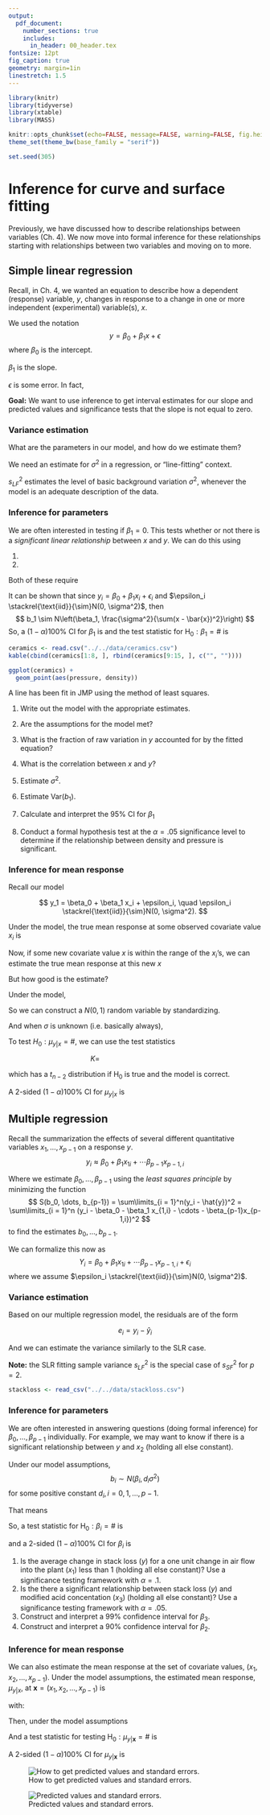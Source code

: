 ```yaml
---
output: 
  pdf_document:
    number_sections: true
    includes:
      in_header: 00_header.tex
fontsize: 12pt
fig_caption: true
geometry: margin=1in
linestretch: 1.5
---
```


```r
library(knitr)
library(tidyverse)
library(xtable)
library(MASS)

knitr::opts_chunk$set(echo=FALSE, message=FALSE, warning=FALSE, fig.height = 2)
theme_set(theme_bw(base_family = "serif"))

set.seed(305)
```

\setcounter{section}{8}

# Inference for curve and surface fitting

Previously, we have discussed how to describe relationships between variables (Ch. 4). We now move into formal inference for these relationships starting with relationships between two variables and moving on to more.

## Simple linear regression

Recall, in Ch. 4, we wanted an equation to describe how a dependent (response) variable, $y$, changes in response to a change in one or more independent (experimental) variable(s), $x$.

We used the notation 
$$
y = \beta_0 + \beta_1 x + \epsilon
$$ 
where $\beta_0$ is the intercept. 

\vspace{.5in}

$\beta_1$ is the slope.

\vspace{.5in}

$\epsilon$ is some error. In fact, 

\vfill

**Goal:** We want to use inference to get interval estimates for our slope and predicted values and significance tests that the slope is not equal to zero.

\newpage


### Variance estimation

What are the parameters in our model, and how do we estimate them?

\vspace{2in}

We need an estimate for $\sigma^2$ in a regression, or "line-fitting" context.

\vspace{.2in}

\begin{df}
For a set of data pairs $(x_1, y_1), \dots, (x_n, y_n)$ where least squares fitting of a line produces fitted values $\hat{y}_i = b_0 + b_1x_i$ and residuals $e_i = y_i - \hat{y}_i$,
$$
s_{LF}^2 = \frac{1}{n-2} \sum\limits_{i = 1}^n(y_i - \hat{y}_i)^2 = \frac{1}{n-2} \sum\limits_{i = 1}^ne_i^2
$$
is the \emph{line-fitting sample variance}. Associated with it are $\nu = n-2$ degrees of freedom and an estimated standard deviation of response $s_{LF} = \sqrt{s_{LF}^2}$.
\end{df}

\vfill

$s_{LF}^2$ estimates the level of basic background variation $\sigma^2$, whenever the model is an adequate description of the data.

\newpage

### Inference for parameters

We are often interested in testing if $\beta_1 = 0$. This tests whether or not there is a *significant linear relationship* between $x$ and $y$. We can do this using

1.
\vspace{.3in}
2.

Both of these require

\vspace{.5in}

It can be shown that since $y_i = \beta_0 + \beta_1 x_i + \epsilon_i$ and $\epsilon_i \stackrel{\text{iid}}{\sim}N(0, \sigma^2)$, then
$$
b_1 \sim N\left(\beta_1, \frac{\sigma^2}{\sum(x - \bar{x})^2}\right)
$$
So, a $(1-\alpha)100$% CI for $\beta_1$ is
\vfill
and the test statistic for $\text{H}_0: \beta_1 = \#$ is
\vfill
\newpage

\begin{ex}[Ceramic powder pressing]
A mixture of $\text{Al}_2\text{O}_3$, polyvinyl alcohol, and water was prepared, dried overnight, crushed, and sieved to obtain 100 mesh size grains. These were pressed into cylinders at pressures from 2,000 psi to 10,000 psi, and cylinder densities were calculated. Consider a pressure/density study of $n = 15$ data pairs representing
\begin{align*}
x &= \text{ the pressure setting used (psi)} \\
y &=  \text{ the density obtained (g/cc)}
\end{align*}
in the dry pressing of a ceramic compound into cylinders.
\end{ex}

```r
ceramics <- read.csv("../../data/ceramics.csv")
kable(cbind(ceramics[1:8, ], rbind(ceramics[9:15, ], c("", ""))))

ggplot(ceramics) +
  geom_point(aes(pressure, density))

```
\vfill

A line has been fit in JMP using the method of least squares.

\newpage

\begin{figure}[H]
\includegraphics[height=6in]{images/ceramics_regression.png} 
\includegraphics[width=3in]{images/ceramics_qqplot.png} \\
\includegraphics{images/ceramics_residuals.png}
\caption{Least squares regression of density on pressure of ceramic cylinders.}
\end{figure}

\newpage

1. Write out the model with the appropriate estimates.

\vfill

2. Are the assumptions for the model met?

\vfill

3. What is the fraction of raw variation in $y$ accounted for by the fitted equation?

\vfill

4. What is the correlation between $x$ and $y$?

\vfill

5. Estimate $\sigma^2$.
\vfill

6. Estimate $\text{Var}(b_1)$.

\vfill

\newpage

7. Calculate and interpret the 95% CI for $\beta_1$

\vfill

8. Conduct a formal hypothesis test at the $\alpha= .05$ significance level to determine if the relationship between density and pressure is significant.

\vspace{5in}

\newpage

### Inference for mean response

Recall our model

$$
y_1 = \beta_0 + \beta_1 x_i + \epsilon_i, \quad \epsilon_i \stackrel{\text{iid}}{\sim}N(0, \sigma^2).
$$

Under the model, the true mean response at some observed covariate value $x_i$ is

\vspace{1in}

Now, if some new covariate value $x$ is within the range of the $x_i$'s, we can estimate the true mean response at this new $x$

\vspace{1in}

But how good is the estimate?

\newpage

Under the model,

\vspace{2in}

So we can construct a $N(0,1)$ random variable by standardizing.

\vspace{2in}

And when $\sigma$ is unknown (i.e. basically always),

\newpage

To test $H_0: \mu_{y|x}  = \#$, we can use the test statistics

$$K = \qquad \qquad \qquad \qquad \qquad$$

which has a $t_{n-2}$ distribution if $\text{H}_0$ is true and the model is correct.

\vspace{1in}

A 2-sided $(1-\alpha)100$% CI for $\mu_{y|x}$ is

\newpage

\begin{ex}[Ceramic powder pressing]
Return to the ceramic density problem. We will make a 2-sided 95\% confidence interval for the true mean density of ceramics at 4000 psi and interpret it.

\newpage

Now calculate and interpret a 2-sided 95\% confidence interval for the true mean density at 5000 psi.
\end{ex}

\newpage


## Multiple regression

Recall the summarization the effects of several different quantitative variables $x_1, \dots, x_{p-1}$ on a response $y$.
$$
y_i  \approx \beta_0 + \beta_1 x_{1i} + \cdots \beta_{p-1}x_{p-1,i}
$$

Where we estimate $\beta_0, \dots, \beta_{p-1}$ using the *least squares principle* by minimizing the function
$$
S(b_0, \dots, b_{p-1}) = \sum\limits_{i = 1}^n(y_i - \hat{y})^2 = \sum\limits_{i = 1}^n (y_i - \beta_0 - \beta_1 x_{1,i} - \cdots - \beta_{p-1}x_{p-1,i})^2
$$
to find the estimates $b_0, \dots, b_{p-1}$.

We can formalize this now as 
$$
Y_i  = \beta_0 + \beta_1 x_{1i} + \cdots \beta_{p-1}x_{p-1,i} + \epsilon_i
$$
where we assume $\epsilon_i \stackrel{\text{iid}}{\sim}N(0, \sigma^2)$.

\newpage

### Variance estimation 

Based on our multiple regression model, the residuals are of the form

$$
e_i = y_i - \hat{y}_i
$$

\vspace{.5in}

And we can estimate the variance similarly to the SLR case.

\vspace{.2in}

\begin{df}
For a set of $n$ data vectors $(x_{11}, x_{21}, \dots, x_{p-11}, y), \dots, (x_{1n}, x_{2n}, \dots, x_{p-1n}, y)$ where least squares fitting is used to fit a surface,
$$
s_{SF}^2 = \frac{1}{n - p}\sum(y - \hat{y})^2 = \frac{1}{n-p}\sum e_i^2
$$
is the \emph{surface-fitting sample variance}. Associated with it are $\nu = n - p$ degrees of freedom and an estimated standard deviation of response $s_{SF} = \sqrt{s_{SF}^2}$.
\end{df}

\vspace{.2in}

**Note:** the SLR fitting sample variance $s_{LF}^2$ is the special case of $s_{SF}^2$ for $p = 2$.

\vspace{.2in}
\begin{ex}[Stack loss]
Consider a chemical plant that makes nitric acid from ammonia. We want to predict stack loss ($y$, 10 times the \% of ammonia lost) using
\begin{itemize}
\item $x_1$: air flow into the plant
\item $x_2$: inlet temperature of the cooling water
\item $x_3$: modified acid concentration (\% circulating acid -50\% ) $\times$ 10
\end{itemize}
\end{ex}

\newpage

```r
stackloss <- read_csv("../../data/stackloss.csv")
```

\begin{figure}[H]
\includegraphics[width=3in]{images/stackloss_model.png} 
\includegraphics[width=3in]{images/stackloss_resid.png} \\
\includegraphics[height=3in]{images/stackloss_qqplot.png}
\caption{Least squares regression of stack loss on air flow, inlet temperature, and modified acid concentration.}
\end{figure}

\newpage

### Inference for parameters

We are often interested in answering questions (doing formal inference) for $\beta_0, \dots, \beta_{p-1}$ individually. For example, we may want to know if there is a significant relationship between $y$ and $x_2$ (holding all else constant).

\vspace{.2in}

Under our model assumptions, 
$$
b_i \sim N(\beta_i, d_i\sigma^2)
$$
for some positive constant $d_i, i = 0, 1, \dots, p-1$.

\vspace{.2in}

That means

\vspace{1in}

So, a test statistic for $\text{H}_0: \beta_i = \#$ is

\vspace{1in}

and a 2-sided $(1-\alpha)100$% CI for $\beta_i$ is

\newpage

\begin{ex}[Stack loss, cont'd]
Using the model fit on page 15, answer the following questions:
\end{ex}

1. Is the average change in stack loss ($y$) for a one unit change in air flow into the plant ($x_1$) less than 1 (holding all else constant)? Use a significance testing framework with $\alpha = .1$.
2. Is the there a significant relationship between stack loss ($y$) and modified acid concentation ($x_3$) (holding all else constant)? Use a significance testing framework with $\alpha = .05$.
3. Construct and interpret a 99% confidence interval for $\beta_3$.
4. Construct and interpret a 90% confidence interval for $\beta_2$.

\newpage
\null

\newpage

### Inference for mean response

We can also estimate the mean response at the set of covariate values, $(x_1,x_2,\dots,x_{p-1})$. Under the model assumptions, the estimated mean response, $\mu_{y|x}$, at $\boldsymbol x=(x_1,x_2,\dots,x_{p-1})$ is 

\vspace{.5in}

with:

\vspace{1in}

Then, under the model assumptions

\vspace{1in}

And a test statistic for testing $\text{H}_0: \mu_{y|\boldsymbol x} = \#$ is

\vspace{1in}

A 2-sided $(1-\alpha)100$% CI for $\mu_{y|\boldsymbol x}$ is

\newpage

\begin{ex}[Stack loss, cont'd]
We can use JMP to compute a 2-sided 95\% CI around the mean response at point 3:
$$
x_1 = 62, x_2= 23, x_3 = 87,y = 18
$$
\end{ex}

![How to get predicted values and standard errors.](images/get_multi_sterror.png)

\newpage

![Predicted values and standard errors.](images/stackloss_pred_error.png)

